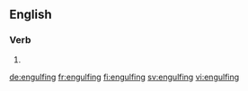 ==English==

===Verb===
{{head|en|present participle}}

# {{present participle of|engulf|lang=en|nocat=1}}

[[de:engulfing]]
[[fr:engulfing]]
[[fi:engulfing]]
[[sv:engulfing]]
[[vi:engulfing]]